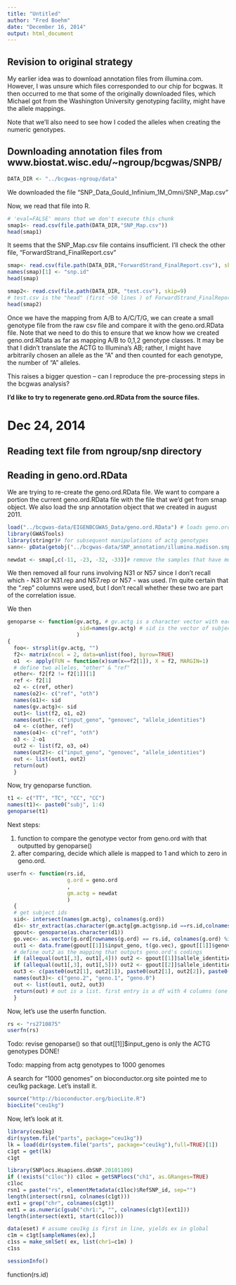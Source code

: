 ```yaml
---
title: "Untitled"
author: "Fred Boehm"
date: "December 16, 2014"
output: html_document
---
```


## Revision to original strategy

My earlier idea was to download annotation files from illumina.com. However, I was unsure which files corresponded to our chip for bcgwas. It then occurred to me that some of the originally downloaded files, which Michael got from the Washington University genotyping facility, might have the allele mappings.

Note that we'll also need to see how I coded the alleles when creating the numeric genotypes.


## Downloading annotation files from www.biostat.wisc.edu/~ngroup/bcgwas/SNPB/

```r
DATA_DIR <- "../bcgwas-ngroup/data"
```

We downloaded the file "SNP_Data_Gould_Infinium_1M_Omni/SNP_Map.csv"

Now, we read that file into R.

```r
# 'eval=FALSE' means that we don't execute this chunk
smap1<- read.csv(file.path(DATA_DIR,"SNP_Map.csv")) 
head(smap1)
```

It seems that the SNP_Map.csv file contains  insufficient. I'll check the other file, "ForwardStrand_FinalReport.csv"

```r
smap<- read.csv(file.path(DATA_DIR,"ForwardStrand_FinalReport.csv"), skip=9, colClasses= "character")
names(smap)[1] <- "snp.id"
head(smap)
```

```r
smap2<- read.csv(file.path(DATA_DIR, "test.csv"), skip=9) 
# test.csv is the "head" (first ~50 lines ) of ForwardStrand_FinalReport.csv
head(smap2)
```


Once we have the mapping from A/B to A/C/T/G, we can create a small genotype file from the raw csv file and compare it with the geno.ord.RData file. Note that we need to do this to ensure that we know how we created geno.ord.RData as far as mapping A/B to 0,1,2 genotype classes. It may be that I didn't translate the ACTG to Illumina's AB; rather, I might have arbitrarily chosen an allele as the "A" and then counted for each genotype, the number of "A" alleles.

This raises a bigger question -- can I reproduce the pre-processing steps in the bcgwas analysis?

**I'd like to try to regenerate geno.ord.RData from the source files.**

# Dec 24, 2014

## Reading text file from ngroup/snp directory


## Reading in geno.ord.RData 

We are trying to re-create the geno.ord.RData file. We want to compare a portion the current geno.ord.RData file with the file that we'd get from smap object. We also load the snp annotation object that we created in august 2011.

```r
load("../bcgwas-data/EIGENBCGWAS_Data/geno.ord.RData") # loads geno.ord
library(GWASTools)
library(stringr)# for subsequent manipulations of actg genotypes
sann<- pData(getobj("../bcgwas-data/SNP_annotation/illumina.madison.snp.annot.v3.RData"))
```

```r
newdat <- smap[,c(-11, -23, -32, -33)]# remove the samples that have more than 1 run each.
```

We then removed all four runs involving N31 or N57 since I don't recall which - N31 or N31.rep and N57.rep or N57 - was used. I'm quite certain that the ".rep" columns were used, but I don't recall whether these two are part of the correlation issue.

We then 

```r



genoparse <- function(gv.actg, # gv.actg is a character vector with each entry a 2-letter genotype
                       sid=names(gv.actg) # sid is the vector of subject IDs
                      )  
{
  foo<- strsplit(gv.actg, "")
  f2<- matrix(ncol = 2, data=unlist(foo), byrow=TRUE)
  o1  <- apply(FUN = function(x)sum(x==f2[1]), X = f2, MARGIN=1)
  # define two alleles, "other" & "ref"
  other<- f2[f2 != f2[1]][1]
  ref <- f2[1]
  o2 <- c(ref, other)
  names(o2)<- c("ref", "oth")
  names(o1)<- sid
  names(gv.actg)<- sid
  out1<- list(f2, o1, o2)
  names(out1)<- c("input_geno", "genovec", "allele_identities")
  o4 <- c(other, ref)
  names(o4)<- c("ref", "oth")
  o3 <- 2-o1
  out2 <- list(f2, o3, o4)
  names(out2)<- c("input_geno", "genovec", "allele_identities")  
  out <- list(out1, out2)
  return(out)
  }

```

Now, try genoparse function.

```r
t1 <- c("TT", "TC", "CC", "CC")
names(t1)<- paste0("subj", 1:4)
genoparse(t1)
```

Next steps: 

1. function to compare the genotype vector from geno.ord with that outputted by genoparse()
2. after comparing, decide which allele is mapped to 1 and which to zero in geno.ord.


```r
userfn <- function(rs.id, 
                   g.ord = geno.ord
                   , 
                   gm.actg = newdat
                   )
  {
  # get subject ids
  sid<- intersect(names(gm.actg), colnames(g.ord))
  d1<- str_extract(as.character(gm.actg[gm.actg$snp.id ==rs.id,colnames(gm.actg)%in% sid]), "[A-Z]+")
  gpout<- genoparse(as.character(d1))
  go.vec<- as.vector(g.ord[rownames(g.ord) == rs.id, colnames(g.ord) %in% sid])
  out1 <- data.frame(gpout[[1]]$input_geno, t(go.vec), gpout[[1]]$genovec, gpout[[2]]$genovec)
  # define out2 as the mapping that outputs geno.ord's codings
  if (allequal(out1[,3], out1[,4])) out2 <- gpout[[1]]$allele_identities
  if (allequal(out1[,3], out1[,5])) out2 <- gpout[[2]]$allele_identities
  out3 <- c(paste0(out2[1], out2[1]), paste0(out2[1], out2[2]), paste0(out2[2], out2[2]))
  names(out3)<- c("geno.2", "geno.1", "geno.0")
  out <- list(out1, out2, out3)
  return(out) # out is a list. first entry is a df with 4 columns (one subject per row): 1. genotype.actg, 2. genotype.numeric (from geno.ord), 3. genotype.actg translation #1, 4. genotype.actg translation #2. 
  }
```

Now, let's use the userfn function.

```r
rs <- "rs2710875"
userfn(rs)
```


Todo: revise genoparse() so that out[[1]]$input_geno is only the ACTG genotypes DONE!

Todo: mapping from actg genotypes to 1000 genomes

A search for "1000 genomes"  on bioconductor.org site pointed me to ceu1kg package. Let's install it.

```r
source("http://bioconductor.org/biocLite.R")
biocLite("ceu1kg")
```

Now, let's look at it.

```r
library(ceu1kg)
dir(system.file("parts", package="ceu1kg"))
lk = load(dir(system.file("parts", package="ceu1kg"),full=TRUE)[1])
c1gt = get(lk)
c1gt
```





```r
library(SNPlocs.Hsapiens.dbSNP.20101109)
if (!exists("c1loc")) c1loc = getSNPlocs("ch1", as.GRanges=TRUE)
c1loc
rsn1 = paste("rs", elementMetadata(c1loc)$RefSNP_id, sep="")
length(intersect(rsn1, colnames(c1gt)))
ext1 = grep("chr", colnames(c1gt))
ext1 = as.numeric(gsub("chr1:", "", colnames(c1gt)[ext1]))
length(intersect(ext1, start(c1loc)))
```



```r
data(eset) # assume ceu1kg is first in line, yields ex in global
c1m = c1gt[sampleNames(ex),]
c1ss = make_smlSet( ex, list(chr1=c1m) )
c1ss
```

```r
sessionInfo()
```






function(rs.id)